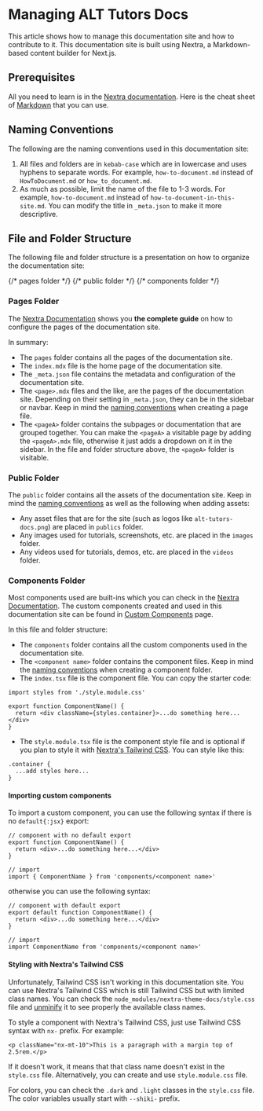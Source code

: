 
# Managing ALT Tutors Docs

This article shows how to manage this documentation site and how to contribute to it.
This documentation site is built using Nextra, a Markdown-based content builder for Next.js.

## Prerequisites

All you need to learn is in the [Nextra documentation](https://nextra.site/docs/guide). Here is the cheat sheet of [Markdown](https://www.markdownguide.org/cheat-sheet#basic-syntax) that you can use.

## Naming Conventions

The following are the naming conventions used in this documentation site:

1. All files and folders are in `kebab-case` which are in lowercase and uses hyphens to separate words. For example, `how-to-document.md` instead of `HowToDocument.md` or `how_to_document.md`.
2. As much as possible, limit the name of the file to 1-3 words. For example, `how-to-document.md` instead of `how-to-document-in-this-site.md`. You can modify the title in `_meta.json` to make it more descriptive.

## File and Folder Structure

The following file and folder structure is a presentation on how to organize the documentation site:

<FileTree>
  {/* pages folder */}
  <FileTree.Folder name="pages" defaultOpen>
    <FileTree.File name="_meta.json" />
    <FileTree.File name="index.mdx" />
    <FileTree.File name="<pageA>.mdx" />
    <FileTree.Folder name="<pageA>" defaultOpen>
      <FileTree.File name="_meta.json" />
      <FileTree.File name="<page>.mdx" />
    </FileTree.Folder>
  </FileTree.Folder>
  {/* public folder */}
  <FileTree.Folder name="public" defaultOpen>
    <FileTree.File name="alt-tutors-docs.png" />
    <FileTree.Folder name="images" defaultOpen>
      <FileTree.File name="failed-to-commit.png" />
    </FileTree.Folder>
    <FileTree.Folder name="videos" defaultOpen>
      <FileTree.File name="pr-review.mp4" />
    </FileTree.Folder>
  </FileTree.Folder>
  {/* components folder */}
  <FileTree.Folder name="components" defaultOpen>
    <FileTree.Folder name="<component name>" defaultOpen>
      <FileTree.File name="index.tsx" />
      <FileTree.File name="style.module.tsx (optional)" />
    </FileTree.Folder>
  </FileTree.Folder>
</FileTree>

### Pages Folder

The [Nextra Documentation](https://nextra.site/docs/docs-theme/page-configuration#pages) shows you **the complete guide** on how to configure the pages of the documentation site.

In summary:

- The `pages` folder contains all the pages of the documentation site.
- The `index.mdx` file is the home page of the documentation site.
- The `_meta.json` file contains the metadata and configuration of the documentation site.
- The `<page>.mdx` files and the like, are the pages of the documentation site. Depending on their setting in `_meta.json`, they can be in the sidebar or navbar. Keep in mind the [naming conventions](#naming-conventions) when creating a page file.
- The `<pageA>` folder contains the subpages or documentation that are grouped together. You can make the `<pageA>` a visitable page by adding the `<pageA>.mdx` file, otherwise it just adds a dropdown on it in the sidebar. In the file and folder structure above, the `<pageA>` folder is visitable.

### Public Folder

The `public` folder contains all the assets of the documentation site.
Keep in mind the [naming conventions](#naming-conventions) as well as the following when adding assets:

- Any asset files that are for the site (such as logos like `alt-tutors-docs.png`) are placed in `publics` folder.
- Any images used for tutorials, screenshots, etc. are placed in the `images` folder.
- Any videos used for tutorials, demos, etc. are placed in the `videos` folder.

### Components Folder

Most components used are built-ins which you can check in the [Nextra Documentation](https://nextra.site/docs/guide/built-ins).
The custom components created and used in this documentation site can be found in [Custom Components](/custom-components) page.

In this file and folder structure:

- The `components` folder contains all the custom components used in the documentation site.
- The `<component name>` folder contains the component files. Keep in mind the [naming conventions](#naming-conventions) when creating a component folder.
- The `index.tsx` file is the component file. You can copy the starter code:

```tsx copy
import styles from './style.module.css'

export function ComponentName() {
  return <div className={styles.container}>...do something here...</div>
}
```

- The `style.module.tsx` file is the component style file and is optional if you plan to style it with [Nextra's Tailwind CSS](#styling-with-nextras-tailwind-css).
  You can style like this:

```tsx
.container {
  ...add styles here...
}
```

#### Importing custom components

To import a custom component, you can use the following syntax if there is no `default{:jsx}` export:

```tsx
// component with no default export
export function ComponentName() {
  return <div>...do something here...</div>
}

// import
import { ComponentName } from 'components/<component name>'
```

otherwise you can use the following syntax:

```tsx /default/
// component with default export
export default function ComponentName() {
  return <div>...do something here...</div>
}

// import
import ComponentName from 'components/<component name>'
```

#### Styling with Nextra's Tailwind CSS

Unfortunately, Tailwind CSS isn't working in this documentation site.
You can use Nextra's Tailwind CSS which is still Tailwind CSS but with limited class names.
You can check the `node_modules/nextra-theme-docs/style.css` file and [unminify](https://mrcoles.com/blog/css-unminify/) it to see properly the available class names.

To style a component with Nextra's Tailwind CSS, just use Tailwind CSS syntax with `nx-` prefix. For example:

```tsx
<p className="nx-mt-10">This is a paragraph with a margin top of 2.5rem.</p>
```

If it doesn't work, it means that that class name doesn't exist in the `style.css` file.
Alternatively, you can create and use `style.module.css` file.

For colors, you can check the `.dark` and `.light` classes in the `style.css` file. The color variables usually start with `--shiki-` prefix.
